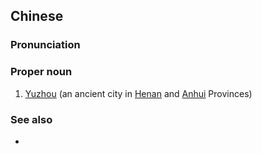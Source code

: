==Chinese==
{{zh-forms}}

===Pronunciation===
{{zh-pron
|m=Yùzhōu
|c=jyu6 zau1
|cat=pn
}}

===Proper noun===
{{zh-proper noun}}

# [[w:Yuzhou|Yuzhou]] (an ancient city in [[w:Henan|Henan]] and [[w:Anhui|Anhui]] Provinces)

===See also===
* {{zh-l|九州}}

{{zh-cat|Places in Romance of the Three Kingdoms}}